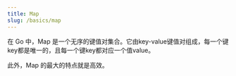 ```yaml
---
title: Map
slug: /basics/map
---
```



<!--package-->

在 Go 中，Map 是一个无序的键值对集合。它由key-value键值对组成，每一个键key都是唯一的，且每一个键key都对应一个值value。

此外，Map 的最大的特点就是高效。
